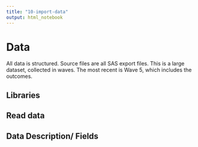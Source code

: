 ```yaml
---
title: "10-import-data"
output: html_notebook
---
```


# Data

All data is structured. Source files are all SAS export files. This is a large dataset, collected in waves. The most recent is Wave 5, which includes the outcomes.

## Libraries




## Read data




## Data Description/ Fields

